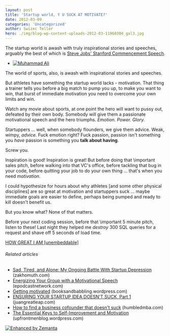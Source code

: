 ```yaml
---
layout: post
title: 'Startup world, Y U SUCK AT MOTIVATE?'
date: 2012-03-09
categories: 'Uncategorized'
author: Swizec Teller
hero: ./img/blog-wp-content-uploads-2012-03-11968304_gal3.jpg
---
```

The startup world is awash with truly inspirational stories and speeches, arguably the best of which is [Steve Jobs' Stanford Commencement Speech](http://www.youtube.com/watch?v=UF8uR6Z6KLc).

- [![Muhammad Ali](./img/blog-wp-content-uploads-2012-03-11968304_gal3.jpg "Muhammad Ali")](http://www.rottentomatoes.com/celebrity/muhammad_ali)

The world of sports, also, is awash with inspirational stories and speeches.



But athletes have something the startup world lacks - motivation. That thing a trainer tells you before a big match to pump you up, to make you want to win, that burst of immediate motivation you need to overcome your own limits and win.



Watch any movie about sports, at one point the hero will want to pussy out, defeated by their own body. Somebody will give them a passionate motivational speech and the hero triumphs. _Emotion_. _Power. Glory._



Startuppers ... well, when somebody flounders, we give them advice. Weak, wimpy, _advice._ Fuck emotion right? Fuck passion, passion isn't something you _have_ passion is something you **talk about having**.



Screw you.



Inspiration is good! Inspiration is great! But before doing that \\important sales pitch, before walking into that VC's office, before tackling that bug in your code, before quitting your job to do your own thing ... that's when you need _motivation_.



I could hypothesize for hours about why athletes \[and some other physical disciplines] are so great at motivation and startuppers suck ... maybe immediate goals are easier to define, perhaps being pumped and ready to kill doesn't benefit us.



But you know what? None of that matters.



Before your next coding session, before that \\important 5 minute pitch, listen to these! Last night they helped me _destroy_ 300 SQL queries for a request and shave off 5 seconds of load time.



[HOW GREAT I AM \[unembeddable\]](http://www.youtube.com/watch?v=V6xLYt265ZM "HOW GREAT I AM \[unembeddable]")





###### Related articles

- [Sad, Tired, and Alone: My Ongoing Battle With Startup Depression](http://zakhomuth.com/sad-tired-and-alone-my-ongoing-battle-with-st-39237) (zakhomuth.com)
- [Energizing Your Group with a Motivational Speech](http://epodcastnetwork.com/energizing-your-group-with-a-motivational-speech/) (epodcastnetwork.com)
- [Getting motivated](http://booksandbabbling.wordpress.com/2012/03/08/getting-motivated/) (booksandbabbling.wordpress.com)
- [ENSURING YOUR STARTUP IDEA DOESN'T SUCK, Part 1](http://juangreatleap.com/2011/12/03/selecting-the-right-lightbulb-evaluating-startup-ideas-part-i/) (juangreatleap.com)
- [How to find a business cofounder that doesn't suck](http://www.humbledmba.com/how-to-find-a-business-cofounder-that-doesnt) (humbledmba.com)
- [The Essential Keys to Self-Improvement and Motivation](http://upfrontmenblog.wordpress.com/2012/03/06/the-essential-keys-to-self-improvement-and-motivation/) (upfrontmenblog.wordpress.com)

[![Enhanced by Zemanta](http://img.zemanta.com/zemified_e.png?x-id=75f57aef-c2be-43cb-93a0-e073cd328e54)](http://www.zemanta.com/ "Enhanced by Zemanta")